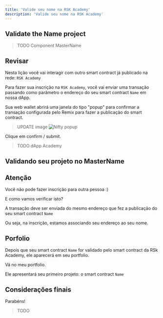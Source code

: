 ---
title: 'Valide seu nome na RSK Academy'
description: 'Valide seu nome na RSK Academy'
---

## Validate the Name project

> TODO
> Component MasterName

## Revisar

Nesta lição você vai interagir com outro smart contract já publicado na rede: `RSK Academy`

Para fazer sua inscrição na `RSK Academy`,
você vai enviar uma transação passando como parâmetro o endereço do seu smart contract `Name`
em nossa dApp.

Sua web wallet abrirá uma janela do tipo "popup" para confirmar a transação configurada pelo Remix para fazer a publicação do smart contract.

> UPDATE image
> ![Nifty popup](/img/courses/dev/02/publish-on-rsk-testnet/image-25.png)

Clique em confirm / submit.

> TODO
> dApp Academy

## Validando seu projeto no MasterName

## Atenção

Você não pode fazer inscrição para outra pessoa :)

E como vamos verificar isto?

A transação deve ser enviada do mesmo endereço que fez a publicação do seu smart contract `Name`

Ou seja, na inscrição, estamos associando seu endereço ao seu nome.

## Porfolio

Depois que seu smart contract `Name` for validado pelo smart contract da RSk Academy,
ele aparecerá em seu portfolio.

Vá no meu portfolio.

Ele apresentará seu primeiro projeto: o smart contract `Name`

## Considerações finais

Parabéns!

> TODO
